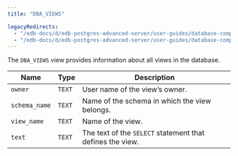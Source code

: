 ```yaml
---
title: "DBA_VIEWS"

legacyRedirects:
  - "/edb-docs/d/edb-postgres-advanced-server/user-guides/database-compatibility-for-oracle-developers-catalog-views-guide/13/dba_views.html"
  - "/edb-docs/d/edb-postgres-advanced-server/user-guides/database-compatibility-for-oracle-developers-catalog-views-guide/latest/dba_views.html"
---
```


<div id="dba_views" class="registered_link"></div>

The `DBA_VIEWS` view provides information about all views in the database.

| Name          | Type   | Description                                               |
| ------------- | ------ | --------------------------------------------------------- |
| `owner`       | `TEXT` | User name of the view’s owner.                            |
| `schema_name` | `TEXT` | Name of the schema in which the view belongs.             |
| `view_name`   | `TEXT` | Name of the view.                                         |
| `text`        | `TEXT` | The text of the `SELECT` statement that defines the view. |
